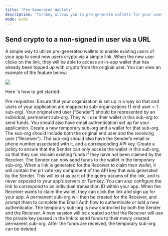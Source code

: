 ```yaml
---
title: "Pre-Generated Wallets"
description: "Turnkey allows you to pre-generate wallets for your user before they authenticate. This is helpful if you already know the users email or phone number, and want to create a deposit address for them or airdrop a reward before they authenticate to Turnkey."
mode: wide
---
```


## Send crypto to a non-signed in user via a URL
A simple way to utilize pre-generated wallets to enable existing users of your app to send new users crypto via a simple link. When the new user clicks on the link, they will be able to access an in-app wallet that has already been topped up with crypto from the original user. You can view an example of the feature below:

<Frame>
  <img src="/images/moonshot-demo.gif" />
</Frame>

Here 's how to get started:

<steps>
    <step> Pre-requisites: Ensure that your organization is set up in a way so that end users of your application are mapped to sub-organizations (1 end user = 1 sub-org). Your original end user (“Sender”) should be represented by an individual, permanent sub-org. They will use their wallet in this sub-org to send funds. You should also have email authentication set up for your application. 
    </step>
    <step> Create a new temporary sub-org and a wallet for that sub-org. The sub-org should include both the original end user and the receiving user (“Receiver”). The sub-org should also have the Sender’s email or phone number associated with it, and a corresponding API key. 
    </step>
    <step> Create a policy to ensure that the Sender can only access the wallet in this sub-org, so that they can reclaim existing funds if they have not been claimed by the Receiver. 
    </step>
    <step> The Sender can now send funds to the wallet in the temporary sub-org. </step>
    <step> When a link is generated for the Receiver to claim their wallet, it will contain the pri vate key component of the API key that was generated by the Sender. This will exist as part of the query params of the link, and is never exposed to your app’s servers or Turnkey. You can also configure the link to correspond to an individual transaction ID within your app.
    </step>
    <step> When the Receiver wants to claim the wallet, they can click the link and sign up for your app. A permanent sub-org will then be created for the Receiver, and prompt them to complete the Email Auth flow to authenticate or add a new authenticator. </step>
    <step> The temporary sub-org is now controlled by both the Sender and the Receiver. A new session will be created so that the Receiver will use the private key passed in the link to send funds to their newly created permanent sub-org. </step>
    <step> After the funds are received, the temporary sub-org can be deleted. </step>
</steps>